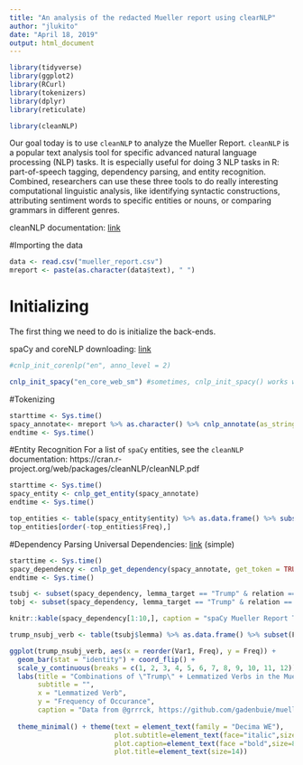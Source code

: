 ```yaml
---
title: "An analysis of the redacted Mueller report using clearNLP"
author: "jlukito"
date: "April 18, 2019"
output: html_document
---
```


```r
library(tidyverse)
library(ggplot2)
library(RCurl)
library(tokenizers)
library(dplyr)
library(reticulate)

library(cleanNLP)
```

Our goal today is to use `cleanNLP` to analyze the Mueller Report. `cleanNLP` is a popular text analysis tool for specific advanced natural language processing (NLP) tasks. It is especially useful for doing 3 NLP tasks in R: part-of-speech tagging, dependency parsing, and entity recognition. Combined, researchers can use these three tools to do really interesting computational linguistic analysis, like identifying syntactic constructions, attributing sentiment words to specific entities or nouns, or comparing grammars in different genres. 

cleanNLP documentation: [link](https://cran.r-project.org/web/packages/cleanNLP/cleanNLP.pdf){target="_blank"}

#Importing the data
```r
data <- read.csv("mueller_report.csv")
mreport <- paste(as.character(data$text), " ")
```

# Initializing
The first thing we need to do is initialize the back-ends.  

spaCy and coreNLP downloading: [link](https://github.com/statsmaths/cleanNLP){target="_blank"}  
```r
#cnlp_init_corenlp("en", anno_level = 2)

cnlp_init_spacy("en_core_web_sm") #sometimes, cnlp_init_spacy() works without denoting the annotation
```

#Tokenizing
```r
starttime <- Sys.time()
spacy_annotate<- mreport %>% as.character() %>% cnlp_annotate(as_strings = TRUE, backend = "spaCy") #produces an annotation object
endtime <- Sys.time()
```

#Entity Recognition
For a list of `spaCy` entities, see the `cleanNLP` documentation: https://cran.r-project.org/web/packages/cleanNLP/cleanNLP.pdf 
```r
starttime <- Sys.time()
spacy_entity <- cnlp_get_entity(spacy_annotate)
endtime <- Sys.time()
```

```r
top_entities <- table(spacy_entity$entity) %>% as.data.frame() %>% subset(Freq > 3)
top_entities[order(-top_entities$Freq),]
```

#Dependency Parsing
Universal Dependencies: [link](http://universaldependencies.org/u/dep/index.html){target="_blank"} (simple)

```r
starttime <- Sys.time()
spacy_dependency <- cnlp_get_dependency(spacy_annotate, get_token = TRUE)
endtime <- Sys.time()
```

```r
tsubj <- subset(spacy_dependency, lemma_target == "Trump" & relation == "nsubj")
tobj <- subset(spacy_dependency, lemma_target == "Trump" & relation == "dobj")
```

```r
knitr::kable(spacy_dependency[1:10,], caption = "spaCy Mueller Report Trump dependencies")

trump_nsubj_verb <- table(tsubj$lemma) %>% as.data.frame() %>% subset(Freq > 1)
```

```r
ggplot(trump_nsubj_verb, aes(x = reorder(Var1, Freq), y = Freq)) +
  geom_bar(stat = "identity") + coord_flip() + 
  scale_y_continuous(breaks = c(1, 2, 3, 4, 5, 6, 7, 8, 9, 10, 11, 12)) +
  labs(title = "Combinations of \"Trump\" + Lemmatized Verbs in the Mueller Report",
       subtitle = "",
       x = "Lemmatized Verb",
       y = "Frequency of Occurance",
       caption = "Data from @grrrck, https://github.com/gadenbuie/mueller-report \n Parsed using spaCy back-end in cleanNLP by @josephinelukito \n Lemmatized verbs occuring once were excluded.") +
  
  theme_minimal() + theme(text = element_text(family = "Decima WE"),
                          plot.subtitle=element_text(face="italic",size=11,colour="grey40"),
                          plot.caption=element_text(face ="bold",size=8,colour="grey30"),
                          plot.title=element_text(size=14))
```
